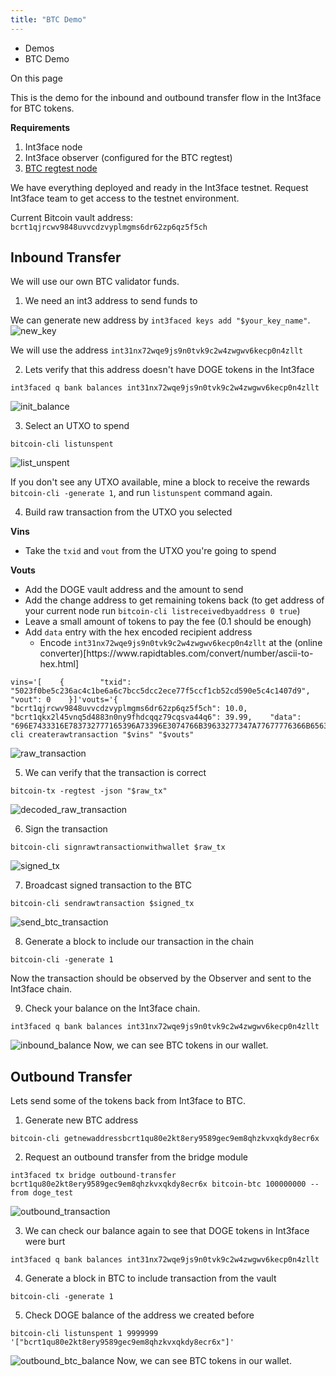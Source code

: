 ```yaml
---
title: "BTC Demo"
---
```


* Demos
* BTC Demo

On this page

This is the demo for the inbound and outbound transfer flow in the Int3face for BTC tokens.

**Requirements**

1. Int3face node
2. Int3face observer (configured for the BTC regtest)
3. [BTC regtest node](/docs/int3face/build-and-run/btc_deploy)

We have everything deployed and ready in the Int3face testnet. Request Int3face team to get access to the testnet environment.

Current Bitcoin vault address: `bcrt1qjrcwv9848uvvcdzvyplmgms6dr62zp6qz5f5ch`

## Inbound Transfer[​](#inbound-transfer "Direct link to Inbound Transfer")

We will use our own BTC validator funds.

1. We need an int3 address to send funds to

We can generate new address by `int3faced keys add "$your_key_name"`. ![new\_key](/docs/assets/images/new_key-5dc20bffc1ac37f497a9e042dcbefbdc.png)

We will use the address `int31nx72wqe9js9n0tvk9c2w4zwgwv6kecp0n4zllt`

2. Lets verify that this address doesn't have DOGE tokens in the Int3face

```
int3faced q bank balances int31nx72wqe9js9n0tvk9c2w4zwgwv6kecp0n4zllt
```

![init\_balance](/docs/assets/images/init_balance-63784666a53f85b0174405c4d696fc14.png)

3. Select an UTXO to spend

```
bitcoin-cli listunspent
```

![list\_unspent](/docs/assets/images/list_unspent-54d25f3f9ea811b3ecd355e5db408674.png)

If you don't see any UTXO available, mine a block to receive the rewards `bitcoin-cli -generate 1`, and run `listunspent` command again.

4. Build raw transaction from the UTXO you selected

**Vins**

* Take the `txid` and `vout` from the UTXO you're going to spend

**Vouts**

* Add the DOGE vault address and the amount to send
* Add the change address to get remaining tokens back (to get address of your current node run `bitcoin-cli listreceivedbyaddress 0 true`)
* Leave a small amount of tokens to pay the fee (0.1 should be enough)
* Add `data` entry with the hex encoded recipient address
  * Encode `int31nx72wqe9js9n0tvk9c2w4zwgwv6kecp0n4zllt` at the (online converter)\[https\://www\.rapidtables.com/convert/number/ascii-to-hex.html]

```
vins='[    {        "txid": "5023f0be5c236ac4c1be6a6c7bcc5dcc2ece77f5ccf1cb52cd590e5c4c1407d9",        "vout": 0    }]'vouts='{    "bcrt1qjrcwv9848uvvcdzvyplmgms6dr62zp6qz5f5ch": 10.0,    "bcrt1qkx2l45vnq5d4883n0ny9fhdcqqz79cqsva44q6": 39.99,    "data": "696E7433316E783732777165396A73396E3074766B39633277347A77677776366B656370306E347A6C6C74"}'bitcoin-cli createrawtransaction "$vins" "$vouts"
```

![raw\_transaction](/docs/assets/images/raw_transaction-7e551962643aa32f059b0d3f2adc4cbf.png)

5. We can verify that the transaction is correct

```
bitcoin-tx -regtest -json "$raw_tx"
```

![decoded\_raw\_transaction](/docs/assets/images/decoded_raw_transaction-6a1877ad024919d661ecaa72feaf9b94.png)

6. Sign the transaction

```
bitcoin-cli signrawtransactionwithwallet $raw_tx
```

![signed\_tx](/docs/assets/images/signed_tx-cc4dc40f879527aef5db1f95f3d54bf0.png)

7. Broadcast signed transaction to the BTC

```
bitcoin-cli sendrawtransaction $signed_tx
```

![send\_btc\_transaction](/docs/assets/images/send_btc_transaction-06f905148223cf7919a0be7ce0e15f4f.png)

8. Generate a block to include our transaction in the chain

```
bitcoin-cli -generate 1
```

Now the transaction should be observed by the Observer and sent to the Int3face chain.

9. Check your balance on the Int3face chain.

```
int3faced q bank balances int31nx72wqe9js9n0tvk9c2w4zwgwv6kecp0n4zllt
```

![inbound\_balance](/docs/assets/images/inbound_balance-0c5b8dd0126a9286d47432a2f7eddf53.png) Now, we can see BTC tokens in our wallet.

## Outbound Transfer[​](#outbound-transfer "Direct link to Outbound Transfer")

Lets send some of the tokens back from Int3face to BTC.

1. Generate new BTC address

```
bitcoin-cli getnewaddressbcrt1qu80e2kt8ery9589gec9em8qhzkvxqkdy8ecr6x
```

2. Request an outbound transfer from the bridge module

```
int3faced tx bridge outbound-transfer bcrt1qu80e2kt8ery9589gec9em8qhzkvxqkdy8ecr6x bitcoin-btc 100000000 --from doge_test
```

![outbound\_transaction](/docs/assets/images/outbound_transaction-0c7e7917b9ac2d75774980208630f016.png)

3. We can check our balance again to see that DOGE tokens in Int3face were burt

```
int3faced q bank balances int31nx72wqe9js9n0tvk9c2w4zwgwv6kecp0n4zllt
```

4. Generate a block in BTC to include transaction from the vault

```
bitcoin-cli -generate 1
```

5. Check DOGE balance of the address we created before

```
bitcoin-cli listunspent 1 9999999 '["bcrt1qu80e2kt8ery9589gec9em8qhzkvxqkdy8ecr6x"]'
```

![outbound\_btc\_balance](/docs/assets/images/outbound_btc_balance-85ffc11aaaf04556814ba84210119e6e.png) Now, we can see BTC tokens in our wallet.
